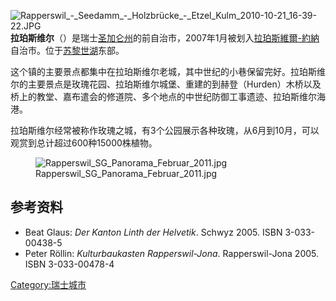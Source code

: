 [[File:Rapperswil_-_Seedamm_-_Holzbrücke_-_Etzel_Kulm_2010-10-21_16-39-22.JPG|thumb]]
'''拉珀斯维尔'''（{{lang-de|Rapperswil}}）是瑞士[[圣加仑州|圣加仑州]]的前自治市，2007年1月被划入[[拉珀斯維爾-約納|拉珀斯維爾-約納]]自治市。位于[[苏黎世湖|苏黎世湖]]东部。

这个镇的主要景点都集中在拉珀斯维尔老城，其中世纪的小巷保留完好。拉珀斯维尔的主要景点是玫瑰花园、拉珀斯维尔城堡、重建的到赫登（Hurden）木桥以及桥上的教堂、嘉布遣会的修道院、多个地点的中世纪防御工事遗迹、拉珀斯维尔海港。

拉珀斯维尔经常被称作玫瑰之城，有3个公园展示各种玫瑰，从6月到10月，可以观赏到总计超过600种15000株植物。

[[File:Rapperswil_SG_Panorama_Februar_2011.jpg|center]]

== 参考资料==
* Beat Glaus: ''Der Kanton Linth der Helvetik''. Schwyz 2005. ISBN 3-033-00438-5
* Peter Röllin: ''Kulturbaukasten Rapperswil-Jona''. Rapperswil-Jona 2005. ISBN 3-033-00478-4

{{DEFAULTSORT:R}}
[[Category:瑞士城市|Category:瑞士城市]]